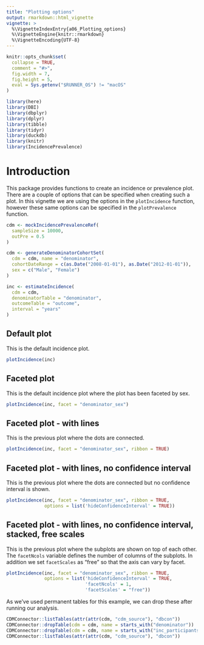 ---
title: "Plotting options"
output: rmarkdown::html_vignette
vignette: >
  %\VignetteIndexEntry{a06_Plotting_options}
  %\VignetteEngine{knitr::rmarkdown}
  %\VignetteEncoding{UTF-8}
---

```{r, include = FALSE}
knitr::opts_chunk$set(
  collapse = TRUE,
  comment = "#>",
  fig.width = 7,
  fig.height = 5,
  eval = Sys.getenv("$RUNNER_OS") != "macOS"
)
```

```{r, message= FALSE, warning=FALSE, echo=FALSE}
library(here)
library(DBI)
library(dbplyr)
library(dplyr)
library(tibble)
library(tidyr)
library(duckdb)
library(knitr)
library(IncidencePrevalence)
```

# Introduction

This package provides functions to create an incidence or prevalence plot. There are a couple of options that can be specified when creating such a plot. In this vignette we are using the options in the `plotIncidence` function, however these same options can be specified in the `plotPrevalence` function.

```{r setup}
cdm <- mockIncidencePrevalenceRef(
  sampleSize = 10000,
  outPre = 0.5
)

cdm <- generateDenominatorCohortSet(
  cdm = cdm, name = "denominator",
  cohortDateRange = c(as.Date("2008-01-01"), as.Date("2012-01-01")),
  sex = c("Male", "Female")
)

inc <- estimateIncidence(
  cdm = cdm,
  denominatorTable = "denominator",
  outcomeTable = "outcome",
  interval = "years"
)
```

## Default plot

This is the default incidence plot.

```{r defplot}
plotIncidence(inc)
```

## Faceted plot

This is the default incidence plot where the plot has been faceted by sex.

```{r facetplot}
plotIncidence(inc, facet = "denominator_sex")
```

## Faceted plot - with lines

This is the previous plot where the dots are connected.

```{r linesplot}
plotIncidence(inc, facet = "denominator_sex", ribbon = TRUE)
```

## Faceted plot - with lines, no confidence interval

This is the previous plot where the dots are connected but no confidence interval is shown.

```{r noconfplot}
plotIncidence(inc, facet = "denominator_sex", ribbon = TRUE, 
              options = list('hideConfidenceInterval' = TRUE))
```

## Faceted plot - with lines, no confidence interval, stacked, free scales

This is the previous plot where the subplots are shown on top of each other. The `facetNcols` variable 
defines the number of columns of the subplots. In addition we set `facetScales` as "free" so that the axis can vary by facet.

```{r stackedplot}
plotIncidence(inc, facet = "denominator_sex", ribbon = TRUE, 
              options = list('hideConfidenceInterval' = TRUE,
                             'facetNcols' = 1, 
                             'facetScales' = "free"))
```

As we've used permanent tables for this example, we can drop these after running our analysis.

```{r, message= FALSE, warning=FALSE}
CDMConnector::listTables(attr(attr(cdm, "cdm_source"), "dbcon"))
CDMConnector::dropTable(cdm = cdm, name = starts_with("denominator"))
CDMConnector::dropTable(cdm = cdm, name = starts_with("inc_participants_"))
CDMConnector::listTables(attr(attr(cdm, "cdm_source"), "dbcon"))
```
